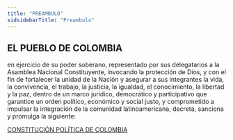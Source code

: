 ```yaml
---
title: "PREAMBULO"
sidsidebarTitle: "Preambulo"
---
```


## EL PUEBLO DE COLOMBIA
en ejercicio de su poder soberano, representado por sus delegatarios a la Asamblea Nacional Constituyente,
invocando la protección de Dios, y con el fin de fortalecer la unidad de la Nación y asegurar a sus
integrantes la vida, la convivencia, el trabajo, la justicia, la igualdad, el conocimiento, la libertad y
la paz, dentro de un marco jurídico, democrático y participativo que garantice un orden político, económico
y social justo, y comprometido a impulsar la integración de la comunidad latinoamericana, decreta, sanciona
y promulga la siguiente:

[CONSTITUCIÓN POLÍTICA DE COLOMBIA]()